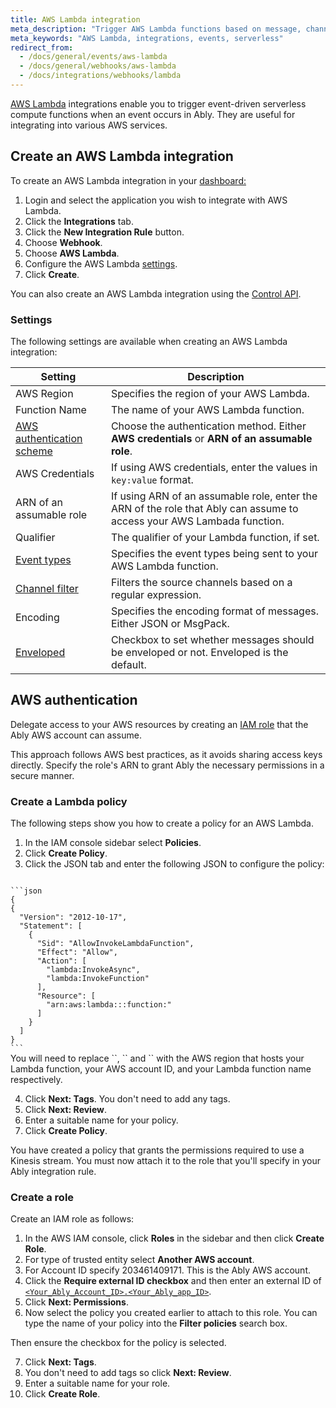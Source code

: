 ```yaml
---
title: AWS Lambda integration
meta_description: "Trigger AWS Lambda functions based on message, channel lifecycle, channel occupancy, and presence events."
meta_keywords: "AWS Lambda, integrations, events, serverless"
redirect_from:
  - /docs/general/events/aws-lambda
  - /docs/general/webhooks/aws-lambda
  - /docs/integrations/webhooks/lambda
---
```


[AWS Lambda](https://aws.amazon.com/lambda/) integrations enable you to trigger event-driven serverless compute functions when an event occurs in Ably. They are useful for integrating into various AWS services.

## Create an AWS Lambda integration <a id="create"/>

To create an AWS Lambda integration in your [dashboard:](https://ably.com/dashboard/any)

1. Login and select the application you wish to integrate with AWS Lambda.
2. Click the **Integrations** tab.
3. Click the **New Integration Rule** button.
4. Choose **Webhook**.
5. Choose **AWS Lambda**.
6. Configure the AWS Lambda [settings](#settings).
7. Click **Create**.

You can also create an AWS Lambda integration using the [Control API](/docs/platform/account/control-api).

### Settings <a id="settings"/>

The following settings are available when creating an AWS Lambda integration:

| Setting | Description |
| ------- | ----------- |
| AWS Region | Specifies the region of your AWS Lambda. |
| Function Name | The name of your AWS Lambda function. |
| [AWS authentication scheme](#auth) | Choose the authentication method. Either **AWS credentials** or **ARN of an assumable role**. |
| AWS Credentials | If using AWS credentials, enter the values in `key:value` format. |
| ARN of an assumable role | If using ARN of an assumable role, enter the ARN of the role that Ably can assume to access your AWS Lambada function. |
| Qualifier | The qualifier of your Lambda function, if set. |
| [Event types](/docs/platform/integrations/webhooks#sources) | Specifies the event types being sent to your AWS Lambda function. |
| [Channel filter](/docs/platform/integrations/webhooks#filter) | Filters the source channels based on a regular expression. |
| Encoding | Specifies the encoding format of messages. Either JSON or MsgPack. |
| [Enveloped](/docs/platform/integrations/webhooks#enveloped) | Checkbox to set whether messages should be enveloped or not. Enveloped is the default. |

## AWS authentication <a id="auth"/>

Delegate access to your AWS resources by creating an [IAM role](https://docs.aws.amazon.com/IAM/latest/UserGuide/id_roles.html) that the Ably AWS account can assume.

This approach follows AWS best practices, as it avoids sharing access keys directly. Specify the role's ARN to grant Ably the necessary permissions in a secure manner.

### Create a Lambda policy <a id="kinesis"/>

The following steps show you how to create a policy for an AWS Lambda.

1. In the IAM console sidebar select **Policies**.
2. Click **Create Policy**.
3. Click the JSON tab and enter the following JSON to configure the policy:

<Code>
```json
{
{
  "Version": "2012-10-17",
  "Statement": [
    {
      "Sid": "AllowInvokeLambdaFunction",
      "Effect": "Allow",
      "Action": [
        "lambda:InvokeAsync",
        "lambda:InvokeFunction"
      ],
      "Resource": [
        "arn:aws:lambda:<YOUR_AWS_REGION>:<YOUR_AWS_ACCOUNT>:function:<YOUR_FUNCTION_NAME>"
      ]
    }
  ]
}
```
</Code>

<Aside data-type='note'>
You will need to replace `<YOUR_AWS_REGION>`, `<YOUR_AWS_ACCOUNT>` and `<YOUR_STREAM_NAME>` with the AWS region that hosts your Lambda function, your AWS account ID, and your Lambda function name respectively.
</Aside>

4. Click **Next: Tags**. You don't need to add any tags.
5. Click **Next: Review**.
6. Enter a suitable name for your policy.
7. Click **Create Policy**.

You have created a policy that grants the permissions required to use a Kinesis stream. You must now attach it to the role that you'll specify in your Ably integration rule.

### Create a role <a id="role"/>

Create an IAM role as follows:

1. In the AWS IAM console, click **Roles** in the sidebar and then click **Create Role**.
2. For type of trusted entity select **Another AWS account**.
3. For Account ID specify 203461409171. This is the Ably AWS account.
4. Click the **Require external ID checkbox** and then enter an external ID of [`<Your_Ably_Account_ID>.<Your_Ably_app_ID>`](/docs/platform/account/control-api#ids).
5. Click **Next: Permissions**.
6. Now select the policy you created earlier to attach to this role. You can type the name of your policy into the **Filter policies** search box.

Then ensure the checkbox for the policy is selected.

7. Click **Next: Tags**.
8. You don't need to add tags so click **Next: Review**.
9. Enter a suitable name for your role.
10. Click **Create Role**.
